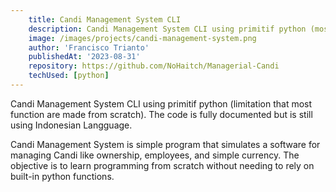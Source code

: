 ```yaml
---
    title: Candi Management System CLI
    description: Candi Management System CLI using primitif python (most function are made from scratch).
    image: /images/projects/candi-management-system.png
    author: 'Francisco Trianto'
    publishedAt: '2023-08-31'
    repository: https://github.com/NoHaitch/Managerial-Candi
    techUsed: [python]
---
```


Candi Management System CLI using primitif python (limitation that most function are made from scratch). 
The code is fully documented but is still using Indonesian Langguage. 

Candi Management System is simple program that simulates a software for managing Candi like ownership, employees, and simple currency. 
The objective is to learn programming from scratch without needing to rely on built-in python functions.